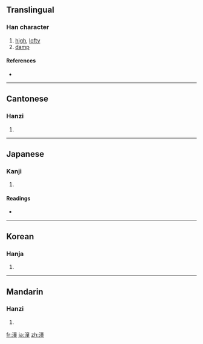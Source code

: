 ==Translingual==

===Han character===
{{Han char|rn=85|rad=水|as=12|sn=15|four=3011<sub>4</sub>|canj=水卜廿土 (EYTG)}}

# [[high]], [[lofty]]
# [[damp]]

====References====
* {{Han ref|kx=0651.110|dkj=18302|dj=1061.170|hdz=31746.070|uh=6F7C|ud=28540|bh=BCE0|bd=48352}}

----

==Cantonese==

===Hanzi===
{{yue-hanzi|jyut=|y=tung4}}

# {{defn|Cantonese|sort=水12}}

----

==Japanese==

===Kanji===
{{ja-kanji|grade=|rs=水12}}

# {{defn|Japanese|sort=水12}}

====Readings====
* {{ja-readings|on=[[どう]] (dō), [[とう]] (tō)|kun=}}

----

==Korean==

===Hanja===
{{ko-hanja|hangeul=동|eumhun=|rv=dong|mr=tong|y=tong}}

# {{defn|Korean|sort=水12}}

----

==Mandarin==

===Hanzi===
{{cmn-hanzi|pin=[[tóng]] ([[tong2]])|wg=t'ung<sup>2</sup>}}

# {{defn|Mandarin|sort=水12}}

[[fr:潼]]
[[ja:潼]]
[[zh:潼]]